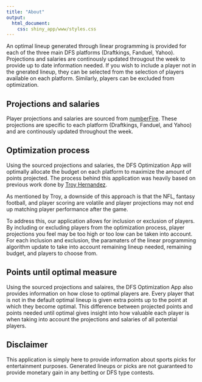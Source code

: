 ```yaml
---
title: "About"
output: 
  html_document:
    css: shiny_app/www/styles.css
---
```


An optimal lineup generated through linear programming is provided for each of the three main DFS platforms (Draftkings, Fanduel, Yahoo). Projections and salaries are continously updated througout the week to provide up to date information needed. If you wish to include a player not in the gnerated lineup, they can be selected from the selection of players available on each platform. Similarly, players can be excluded from optimization. 

## Projections and salaries

Player projections and salaries are sourced from [numberFire](https://www.numberfire.com/). These projections are specific to each platform (Draftkings, Fanduel, and Yahoo) and are continously updated throughout the week. 

## Optimization process

Using the sourced projections and salaries, the DFS Optimization App will optimally allocate the budget on each platform to maximize the amount of points projected. The process behind this application was heavily based on previous work done by [Troy Hernandez](https://troyhernandez.com/2016/01/06/optimizing-fanduel-in-r/). 

As mentioned by Troy, a downside of this approach is that the NFL, fantasy football, and player scoring are volatile and player projections may not end up matching player performance after the game. 

To address this, our application allows for inclusion or exclusion of players. By including or excluding players from the optimization process, player projections you feel may be too high or too low can be taken into account. For each inclusion and exclusion, the paramaters of the linear programming algorithm update to take into account remaining lineup needed, remaining budget, and players to choose from.

## Points until optimal measure

Using the sourced projections and salaires, the DFS Optimization App also provides information on how close to optimal players are. Every player that is not in the default optimal lineup is given extra points up to the point at which they become optimal. This difference between projected points and points needed until optimal gives insight into how valuable each player is when taking into account the projections and salaries of all potential players.

## Disclaimer

This application is simply here to provide information about sports picks for entertainment purposes. Generated lineups or picks are not guaranteed to provide monetary gain in any betting or DFS type contests. 
